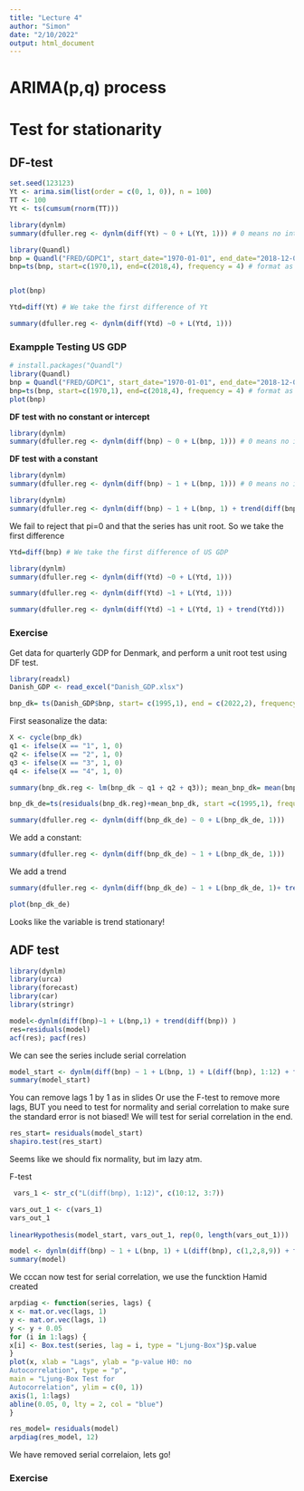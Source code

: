 ```yaml
---
title: "Lecture 4"
author: "Simon"
date: "2/10/2022"
output: html_document
---
```


# ARIMA(p,q) process


# Test for stationarity

## DF-test

```r
set.seed(123123)
Yt <- arima.sim(list(order = c(0, 1, 0)), n = 100)
TT <- 100
Yt <- ts(cumsum(rnorm(TT)))

```


```r
library(dynlm)
summary(dfuller.reg <- dynlm(diff(Yt) ~ 0 + L(Yt, 1))) # 0 means no intercept in the regression
```



```r
library(Quandl)
bnp = Quandl("FRED/GDPC1", start_date="1970-01-01", end_date="2018-12-01", type="ts")
bnp=ts(bnp, start=c(1970,1), end=c(2018,4), frequency = 4) # format as a time series object


plot(bnp)
```


```r
Ytd=diff(Yt) # We take the first difference of Yt
```

```r
summary(dfuller.reg <- dynlm(diff(Ytd) ~0 + L(Ytd, 1)))

```


### Exampple Testing US GDP

```r
# install.packages("Quandl")
library(Quandl)
bnp = Quandl("FRED/GDPC1", start_date="1970-01-01", end_date="2018-12-01", type="ts")
bnp=ts(bnp, start=c(1970,1), end=c(2018,4), frequency = 4) # format as a time series object
plot(bnp)
```

**DF test with no constant or intercept**

```r
library(dynlm)
summary(dfuller.reg <- dynlm(diff(bnp) ~ 0 + L(bnp, 1))) # 0 means no intercept in the regression
```
**DF test with a constant**
```r
library(dynlm)
summary(dfuller.reg <- dynlm(diff(bnp) ~ 1 + L(bnp, 1))) # 0 means no intercept in the regression
```

```r
library(dynlm)
summary(dfuller.reg <- dynlm(diff(bnp) ~ 1 + L(bnp, 1) + trend(diff(bnp))))

```



We fail to reject that pi=0 and that the series has unit root. 
So we take the first difference 


```r
Ytd=diff(bnp) # We take the first difference of US GDP
```

```r
library(dynlm)
summary(dfuller.reg <- dynlm(diff(Ytd) ~0 + L(Ytd, 1)))

```
```r
summary(dfuller.reg <- dynlm(diff(Ytd) ~1 + L(Ytd, 1)))
```

```r
summary(dfuller.reg <- dynlm(diff(Ytd) ~1 + L(Ytd, 1) + trend(Ytd)))

```


### Exercise

Get data for quarterly GDP for Denmark, and perform a unit root test
using DF test.





```r
library(readxl)
Danish_GDP <- read_excel("Danish_GDP.xlsx")

bnp_dk= ts(Danish_GDP$bnp, start= c(1995,1), end = c(2022,2), frequency = 4)
```



First seasonalize the data: 

```r
X <- cycle(bnp_dk)
q1 <- ifelse(X == "1", 1, 0)
q2 <- ifelse(X == "2", 1, 0)
q3 <- ifelse(X == "3", 1, 0)
q4 <- ifelse(X == "4", 1, 0)
```


```r
summary(bnp_dk.reg <- lm(bnp_dk ~ q1 + q2 + q3)); mean_bnp_dk= mean(bnp_dk)
```

```r
bnp_dk_de=ts(residuals(bnp_dk.reg)+mean_bnp_dk, start =c(1995,1), frequency = 4)
```



```r
summary(dfuller.reg <- dynlm(diff(bnp_dk_de) ~ 0 + L(bnp_dk_de, 1)))
```


We add a constant: 

```r
summary(dfuller.reg <- dynlm(diff(bnp_dk_de) ~ 1 + L(bnp_dk_de, 1)))
```


We add a trend 
```r
summary(dfuller.reg <- dynlm(diff(bnp_dk_de) ~ 1 + L(bnp_dk_de, 1)+ trend(bnp_dk_de)))

plot(bnp_dk_de)
```


Looks like the variable is trend stationary!



## ADF test

```r
library(dynlm)
library(urca)
library(forecast)
library(car)
library(stringr)
```


```r
model<-dynlm(diff(bnp)~1 + L(bnp,1) + trend(diff(bnp)) )
res=residuals(model)
acf(res); pacf(res)

```

We can see the series include serial correlation 



```r
model_start <- dynlm(diff(bnp) ~ 1 + L(bnp, 1) + L(diff(bnp), 1:12) + trend(diff(bnp)))
summary(model_start)

```

You can remove lags 1 by 1 as in slides 
Or use the F-test to remove more lags,
BUT you need to test for normality and serial correlation to make sure the standard error is not biased!
We will test for serial correlation in the end. 


```r
res_start= residuals(model_start)
shapiro.test(res_start)
```


Seems like we should fix normality, but im lazy atm. 

F-test

```r
 vars_1 <- str_c("L(diff(bnp), 1:12)", c(10:12, 3:7))
```

```r


vars_out_1 <- c(vars_1)
vars_out_1
 
linearHypothesis(model_start, vars_out_1, rep(0, length(vars_out_1)))

```
```r
model <- dynlm(diff(bnp) ~ 1 + L(bnp, 1) + L(diff(bnp), c(1,2,8,9)) + trend(diff(bnp)))
summary(model)
```



We cccan now test for serial correlation, we use the funcktion Hamid created 

```r
arpdiag <- function(series, lags) {
x <- mat.or.vec(lags, 1)
y <- mat.or.vec(lags, 1)
y <- y + 0.05
for (i in 1:lags) {
x[i] <- Box.test(series, lag = i, type = "Ljung-Box")$p.value
}
plot(x, xlab = "Lags", ylab = "p-value H0: no
Autocorrelation", type = "p",
main = "Ljung-Box Test for
Autocorrelation", ylim = c(0, 1))
axis(1, 1:lags)
abline(0.05, 0, lty = 2, col = "blue")
}
```


```r
res_model= residuals(model)
arpdiag(res_model, 12)
```
We have removed serial correlaion, lets go!




### Exercise 





